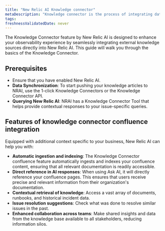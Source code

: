 ```yaml
---
title: "New Relic AI Knowledge connector"
metaDescription: "Knowledge connector is the process of integrating data from various sources to create a unified view of information. This unified view can be used to improve decision-making, automate processes, and enhance customer experiences."
tags:
freshnessValidatedDate: never
---
```


The Knowledge Connector feature by New Relic AI is designed to enhance your observability experience by seamlessly integrating external knowledge sources directly into New Relic AI. This guide will walk you through the basics of the Knowledge Connector.

## Prerequisites

- Ensure that you have enabled New Relic AI.
- **Data Synchronization**: To start pushing your knowledge articles to NRAI, use the 1-click Knowledge Connectors or the Knowledge Connector API.
- **Querying New Relic AI**: NRAI has a Knowledge Connector Tool that helps provide contextual responses to your issue-specific queries.

## Features of knowledge connector confluence integration

Equipped with additional context specific to your business, New Relic AI can help you with:

* **Automatic ingestion and indexing**: The Knowledge Connector confluence feature automatically ingests and indexes your confluence content, ensuring that all relevant documentation is readily accessible.
* **Direct reference in AI responses**: When using Ask AI, it will directly reference your confluence pages. This ensures that users receive precise and relevant information from their organization's documentation.
* **Contextual retrieval of knowledge**: Access a vast array of documents, runbooks, and historical incident data.
* **Issue resolution suggestions**: Check what was done to resolve similar issues in the past.
* **Enhanced collaboration across teams**: Make shared insights and data from the knowledge base available to all stakeholders, reducing information silos.